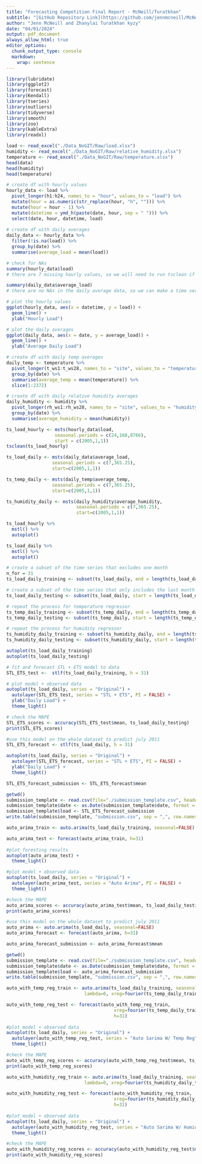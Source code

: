 ```yaml
---
title: "Forecasting Competition Final Report - McNeill/Turatkhan"
subtitle: "[GitHub Repository Link](https://github.com/jennmcneill/McNeillTuratkhan_ENV797_TSA_Competition)"
author: "Jenn McNeill and Zhanylai Turatkhan kyzy"
date: "04/01/2024"
output: pdf_document
always_allow_html: true
editor_options: 
  chunk_output_type: console
  markdown: 
    wrap: sentence
---
```


```r
library(lubridate)
library(ggplot2)
library(forecast)
library(Kendall)
library(tseries)
library(outliers)
library(tidyverse)
library(smooth)
library(zoo)
library(kableExtra)
library(readxl)
```

```r

load <- read_excel("./Data_NoGIT/Raw/load.xlsx")
humidity <- read_excel("./Data_NoGIT/Raw/relative_humidity.xlsx")
temperature <- read_excel("./Data_NoGIT/Raw/temperature.xlsx")
head(data)
head(humidity)
head(temperature)

``` 

```r

# create df with hourly values
hourly_data <- load %>%
  pivot_longer(h1:h24, names_to = "hour", values_to = "load") %>%
  mutate(hour = as.numeric(str_replace(hour, "h", ""))) %>%
  mutate(hour = hour - 1) %>%
  mutate(datetime = ymd_h(paste(date, hour, sep = " "))) %>%
  select(date, hour, datetime, load) 
  
# create df with daily averages
daily_data <- hourly_data %>%
  filter(!is.na(load)) %>%
  group_by(date) %>%
  summarise(average_load = mean(load))

# check for NAs
summary(hourly_data$load)
# there are 7 missing hourly values, so we will need to run tsclean if we are using hourly data to make a time series

summary(daily_data$average_load)
# there are no NAs in the daily average data, so we can make a time series without running the tsclean function

# plot the hourly values
ggplot(hourly_data, aes(x = datetime, y = load)) +
  geom_line() +
  ylab("Hourly Load")

# plot the daily averages
ggplot(daily_data, aes(x = date, y = average_load)) +
  geom_line() +
  ylab("Average Daily Load")

```

```r
  
# create df with daily temp averages
daily_temp <- temperature %>%
  pivot_longer(t_ws1:t_ws28, names_to = "site", values_to = "temperature") %>%
  group_by(date) %>%
  summarise(average_temp = mean(temperature)) %>%
  slice(1:2372)

# create df with daily relative humidity averages
daily_humidity <- humidity %>%
  pivot_longer(rh_ws1:rh_ws28, names_to = "site", values_to = "humidity") %>%
  group_by(date) %>%
  summarise(average_humidity = mean(humidity))

```


```r

ts_load_hourly <- msts(hourly_data$load, 
                  seasonal.periods = c(24,168,8766), 
                  start = c(2005,1,1)) 
tsclean(ts_load_hourly)

ts_load_daily <- msts(daily_data$average_load, 
                 seasonal.periods = c(7,365.25),
                 start=c(2005,1,1))

ts_temp_daily <- msts(daily_temp$average_temp, 
                 seasonal.periods = c(7,365.25),
                 start=c(2005,1,1))

ts_humidity_daily <- msts(daily_humidity$average_humidity, 
                          seasonal.periods = c(7,365.25),
                          start=c(2005,1,1))
```

```r

ts_load_hourly %>% 
  mstl() %>%
  autoplot()

ts_load_daily %>% 
  mstl() %>%
  autoplot()

```

```r

# create a subset of the time series that excludes one month
n_for = 31
ts_load_daily_training <- subset(ts_load_daily, end = length(ts_load_daily) - n_for)

# create a subset of the time series that only includes the last month
ts_load_daily_testing <- subset(ts_load_daily, start = length(ts_load_daily) - n_for)

# repeat the process for temperature regressor
ts_temp_daily_training <- subset(ts_temp_daily, end = length(ts_temp_daily) - n_for)
ts_temp_daily_testing <- subset(ts_temp_daily, start = length(ts_temp_daily) - n_for)

# repeat the process for humidity regressor
ts_humidity_daily_training <- subset(ts_humidity_daily, end = length(ts_humidity_daily) - n_for)
ts_humidity_daily_testing <- subset(ts_humidity_daily, start = length(ts_humidity_daily) - n_for)

autoplot(ts_load_daily_training)
autoplot(ts_load_daily_testing)
```

```r

# fit and forecast STL + ETS model to data
STL_ETS_test <-  stlf(ts_load_daily_training, h = 31)

# plot model + observed data
autoplot(ts_load_daily, series = "Original") +
  autolayer(STL_ETS_test, series = "STL + ETS", PI = FALSE) +
  ylab("Daily Load") +
  theme_light()

# check the MAPE
STL_ETS_scores <- accuracy(STL_ETS_test$mean, ts_load_daily_testing)
print(STL_ETS_scores)

#use this model on the whole dataset to predict july 2011
STL_ETS_forecast <- stlf(ts_load_daily, h = 31)

autoplot(ts_load_daily, series = "Original") +
  autolayer(STL_ETS_forecast, series = "STL + ETS", PI = FALSE) +
  ylab("Daily Load") +
  theme_light()

STL_ETS_forecast_submission <- STL_ETS_forecast$mean

getwd()
submission_template <- read.csv(file="./submission_template.csv", header=TRUE)
submission_template$date <- as.Date(submission_template$date, format = "%m/%d/%y")
submission_template$load <- STL_ETS_forecast_submission
write.table(submission_template, "submission.csv", sep = ",", row.names = FALSE, quote = FALSE)

```

```r

auto_arima_train <- auto.arima(ts_load_daily_training, seasonal=FALSE)

auto_arima_test <- forecast(auto_arima_train, h=31)
               
#plot foresting results
autoplot(auto_arima_test) + 
  theme_light()

#plot model + observed data
autoplot(ts_load_daily, series = "Original") +
  autolayer(auto_arima_test, series = "Auto Arima", PI = FALSE) +
  theme_light()

#check the MAPE
auto_arima_scores <- accuracy(auto_arima_test$mean, ts_load_daily_testing)
print(auto_arima_scores)

#use this model on the whole dataset to predict july 2011
auto_arima <- auto.arima(ts_load_daily, seasonal=FALSE)
auto_arima_forecast <- forecast(auto_arima, h=31)

auto_arima_forecast_submission <- auto_arima_forecast$mean

getwd()
submission_template <- read.csv(file="./submission_template.csv", header=TRUE)
submission_template$date <- as.Date(submission_template$date, format = "%m/%d/%y")
submission_template$load <- auto_arima_forecast_submission
write.table(submission_template, "submission.csv", sep = ",", row.names = FALSE, quote = FALSE)

```


```r

auto_with_temp_reg_train <- auto.arima(ts_load_daily_training, seasonal=FALSE, 
                             lambda=0, xreg=fourier(ts_temp_daily_training, K=c(2,12)))

auto_with_temp_reg_test <- forecast(auto_with_temp_reg_train, 
                                        xreg=fourier(ts_temp_daily_training, K=c(2,12), h=31),
                                        h=31)
               
#plot model + observed data
autoplot(ts_load_daily, series = "Original") +
  autolayer(auto_with_temp_reg_test, series = "Auto Sarima W/ Temp Reg", PI = FALSE) +
  theme_light()

#check the MAPE
auto_with_temp_reg_scores <- accuracy(auto_with_temp_reg_test$mean, ts_load_daily_testing)
print(auto_with_temp_reg_scores)

```

```r

auto_with_humidity_reg_train <- auto.arima(ts_load_daily_training, seasonal=FALSE, 
                             lambda=0, xreg=fourier(ts_humidity_daily_training, K=c(2,4)))

auto_with_humidity_reg_test <- forecast(auto_with_humidity_reg_train, 
                                        xreg=fourier(ts_humidity_daily_training, K=c(2,4), h=31),
                                        h=31)
               
#plot model + observed data
autoplot(ts_load_daily, series = "Original") +
  autolayer(auto_with_humidity_reg_test, series = "Auto Sarima W/ Humidity Reg", PI = FALSE) +
  theme_light()

#check the MAPE
auto_with_humidity_reg_scores <- accuracy(auto_with_humidity_reg_test$mean, ts_load_daily_testing)
print(auto_with_humidity_reg_scores)

```





